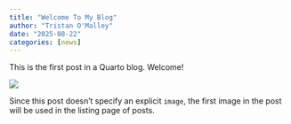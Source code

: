 ```yaml
---
title: "Welcome To My Blog"
author: "Tristan O'Malley"
date: "2025-08-22"
categories: [news]
---
```


This is the first post in a Quarto blog. Welcome!

![](thumbnail.jpg)

Since this post doesn't specify an explicit `image`, the first image in the post will be used in the listing page of posts.
